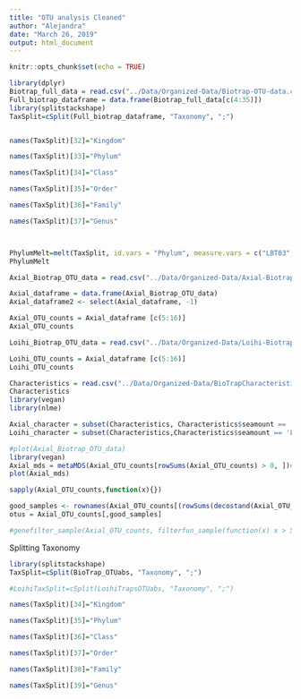 ```yaml
---
title: "OTU analysis Cleaned"
author: "Alejandra"
date: "March 26, 2019"
output: html_document
---
```


```r
knitr::opts_chunk$set(echo = TRUE)
```

```r

library(dplyr)
Biotrap_full_data = read.csv("../Data/Organized-Data/Biotrap-OTU-data.csv")
Full_biotrap_dataframe = data.frame(Biotrap_full_data[c(4:35)])
library(splitstackshape)
TaxSplit=cSplit(Full_biotrap_dataframe, "Taxonomy", ";")


names(TaxSplit)[32]="Kingdom"

names(TaxSplit)[33]="Phylum"

names(TaxSplit)[34]="Class"

names(TaxSplit)[35]="Order"

names(TaxSplit)[36]="Family"

names(TaxSplit)[37]="Genus"



PhylumMelt=melt(TaxSplit, id.vars = "Phylum", measure.vars = c("LBT03","LBT04","LBT05","LBT07","LBT08","LBT09","LBT10","LBT89", "LBT90", "LBT91" ,"LBT92" , "LBT93","LBT94", "LBT96","LBT97","LBT98","LBTL10","LBTL7","LBTL9A","AxBT01" , "AxBT03", "AxBT05", "AxBT08", "AxBT10", "AxBT18", "AxBT36", "AxBT38", "AxBT43", "AxBT44", "AxBT47", "AxBT66")) 
PhylumMelt

Axial_Biotrap_OTU_data = read.csv("../Data/Organized-Data/Axial-Biotrap-OTU-data.csv")

Axial_dataframe = data.frame(Axial_Biotrap_OTU_data)
Axial_dataframe2 <- select(Axial_dataframe, -1)

Axial_OTU_counts = Axial_dataframe [c(5:16)]
Axial_OTU_counts

Loihi_Biotrap_OTU_data = read.csv("../Data/Organized-Data/Loihi-Biotrap-OTU-data.csv")

Loihi_OTU_counts = Axial_dataframe [c(5:16)]
Loihi_OTU_counts

Characteristics = read.csv("../Data/Organized-Data/BioTrapCharacteristics.csv")
Characteristics
library(vegan)
library(nlme)

Axial_character = subset(Characteristics, Characteristics$seamount == 'Axial')
Loihi_character = subset(Characteristics,Characteristics$seamount == 'Loihi' )

#plot(Axial_Biotrap_OTU_data)
library(vegan)
Axial_mds = metaMDS(Axial_OTU_counts[rowSums(Axial_OTU_counts) > 0, ])#need to filter out all those 0s...
plot(Axial_mds)

sapply(Axial_OTU_counts,function(x){})

good_samples <- rownames(Axial_OTU_counts[(rowSums(decostand(Axial_OTU_counts,"pa")) >= 1)]) 
otus = Axial_OTU_counts[,good_samples]

#genefilter_sample(Axial_OTU_counts, filterfun_sample(function(x) x > 5), A=0.5*nsamples(Axial_OTU_counts))
```

Splitting Taxonomy
```r
library(splitstackshape)
TaxSplit=cSplit(BioTrap_OTUabs, "Taxonomy", ";")

#LoihiTaxSplit=cSplit(LoihiTrapsOTUabs, "Taxonomy", ";")

names(TaxSplit)[34]="Kingdom"

names(TaxSplit)[35]="Phylum"

names(TaxSplit)[36]="Class"

names(TaxSplit)[37]="Order"

names(TaxSplit)[38]="Family"

names(TaxSplit)[39]="Genus"


```

